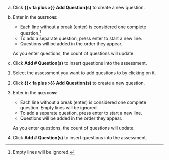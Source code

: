 <!-- PDF UPLOAD IS CURRENTLY HIDDEN BEHIND A FEATURE FLAG -->

<!-- Manually add assessment questions, or generate questions from a PDF upload: -->

:::: {.content-visible unless-format="revealjs"}

a. Click **{{< fa plus >}} Add Question(s)** to create a new question.

a. Enter in the **[questions]{.smallcaps}**:

    - Each line without a break (enter) is considered one complete question.^[Empty lines will be ignored.]
    - To add a separate question, press enter to start a new line.
    - Questions will be added in the order they appear.

    As you enter questions, the count of questions will update.

a. Click **Add # Question(s)** to insert questions into the assessment.

<!-- #### Manually add questions

a. Click **{{< fa plus >}} Add Question(s)** to create a new question.

a. Enter in the **[questions]{.smallcaps}**:

    - Each line without a break (enter) is considered one complete question.^[Empty lines will be ignored.]
    - To add a separate question, press enter to start a new line.
    - Questions will be added in the order they appear.

    As you enter questions, the count of questions will update.

a. Click **Add # Question(s)** to insert questions into the assessment.

#### Generate questions from PDF uploads

::: {.callout-important}
Uploading a PDF document will replace all previously existing questions, including any custom questions inserted manually.
:::

a. Click **{{< fa plus >}} Add Document** to upload a PDF, or **{{< fa plus >}} Change Document** to replace an existing PDF.

a. On the Upload Document modal, drag and drop a PDF into the upload box, or click on the upload box to select a file.

a. Click **Upload Document** to automatically generate questions based on your PDF upload.

a. After questions are generated, review and edit them to ensure that they adhere to your upload's requirements. -->

::::



:::: {.content-hidden unless-format="revealjs"}

1. Select the assessment you want to add questions to by clicking on it.

1. Click **{{< fa plus >}} Add Question(s)** to create a new question.

1. Enter in the **[questions]{.smallcaps}**:

    - Each line without a break (enter) is considered one complete question. Empty lines will be ignored.
    - To add a separate question, press enter to start a new line.
    - Questions will be added in the order they appear.

    As you enter questions, the count of questions will update.

1. Click **Add # Question(s)** to insert questions into the assessment.

::::